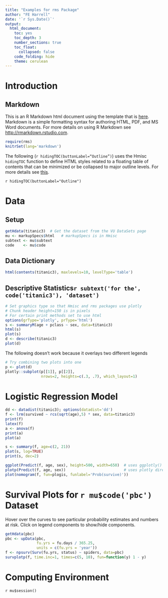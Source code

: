 ```yaml
---
title: "Examples for rms Package"
author: "FE Harrell"
date: '`r Sys.Date()`'
output:
  html_document:
    toc: yes
    toc_depth: 3
    number_sections: true
    toc_float: 
      collapsed: false
    code_folding: hide
    theme: cerulean
---
```

<!--
To copy html output of server: cpaws examples.html R/rms/
-->

# Introduction
## Markdown
This is an R Markdown html document using the template that is [here](http://biostat.mc.vanderbilt.edu/KnitrHtmlTemplate). Markdown is a simple formatting syntax for authoring HTML, PDF, and MS Word documents. For more details on using R Markdown see <http://rmarkdown.rstudio.com>.

```r
require(rms)
knitrSet(lang='markdown')
```

The following (<code>r hidingTOC(buttonLabel="Outline")</code>) uses the Hmisc `hidingTOC` function to define HTML styles related to a floating table of contents that can be minimized or be collapsed to major outline levels.  For more details see [this](http://biostat.mc.vanderbilt.edu/KnitrHtmlTemplate).

`r hidingTOC(buttonLabel="Outline")`

# Data {.tabset}
## Setup
```r
getHdata(titanic3)  # Get the dataset from the VU DataSets page
mu <- markupSpecs$html   # markupSpecs is in Hmisc
subtext <- mu$subtext
code    <- mu$code
```


## Data Dictionary
```r
html(contents(titanic3), maxlevels=10, levelType='table')
```

## Descriptive Statistics`r subtext('for the', code('titanic3'), 'dataset')`
```r
# Set graphics type so that Hmisc and rms packages use plotly
# Chunk header height=150 is in pixels
# For certain print methods set to use html
options(grType='plotly', prType='html')
s <- summaryM(age + pclass ~ sex, data=titanic3)
html(s)
plot(s)
d <- describe(titanic3)
plot(d)
```

The following doesn't work because it overlays two different legends
```r
# Try combining two plots into one
p <- plot(d)
plotly::subplot(p[[1]], p[[2]],
                nrows=2, heights=c(.3, .7), which_layout=1)
```

# Logistic Regression Model
```r
dd <- datadist(titanic3); options(datadist='dd')
f <- lrm(survived ~ rcs(sqrt(age),5) * sex, data=titanic3)
print(f)
latex(f)
a <- anova(f)
print(a)
plot(a)
```

```r
s <- summary(f, age=c(2, 21))
plot(s, log=TRUE)
print(s, dec=2)
```

```r
ggplot(Predict(f, age, sex), height=500, width=650)  # uses ggplotly()
plotp(Predict(f, age, sex))                          # uses plotly directly
plot(nomogram(f, fun=plogis, funlabel='Prob(survive)'))
```

# Survival Plots for `r mu$code('pbc')` Dataset
Hover over the curves to see particular probability estimates and numbers at risk.  Click on legend components to show/hide components.
```r
getHdata(pbc)
pbc <- upData(pbc, 
              fu.yrs = fu.days / 365.25,
              units = c(fu.yrs = 'year'))
f <- npsurv(Surv(fu.yrs, status) ~ spiders, data=pbc)
survplotp(f, time.inc=1, times=c(5, 10), fun=function(y) 1 - y)
```

# Computing Environment
`r mu$session()`
